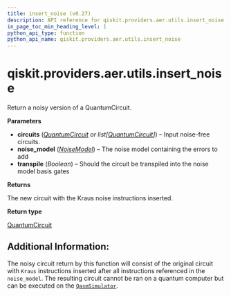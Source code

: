 ```yaml
---
title: insert_noise (v0.27)
description: API reference for qiskit.providers.aer.utils.insert_noise in qiskit v0.27
in_page_toc_min_heading_level: 1
python_api_type: function
python_api_name: qiskit.providers.aer.utils.insert_noise
---
```


<span id="qiskit-providers-aer-utils-insert-noise" />

# qiskit.providers.aer.utils.insert\_noise

<Function id="qiskit.providers.aer.utils.insert_noise" isDedicatedPage={true} github="https://github.com/qiskit/qiskit-aer/tree/stable/0.8/qiskit/providers/aer/utils/noise_model_inserter.py" signature="insert_noise(circuits, noise_model, transpile=False)">
  Return a noisy version of a QuantumCircuit.

  **Parameters**

  *   **circuits** ([*QuantumCircuit*](qiskit.circuit.QuantumCircuit "qiskit.circuit.QuantumCircuit") *or list\[*[*QuantumCircuit*](qiskit.circuit.QuantumCircuit "qiskit.circuit.QuantumCircuit")*]*) – Input noise-free circuits.
  *   **noise\_model** ([*NoiseModel*](qiskit.providers.aer.noise.NoiseModel "qiskit.providers.aer.noise.NoiseModel")) – The noise model containing the errors to add
  *   **transpile** (*Boolean*) – Should the circuit be transpiled into the noise model basis gates

  **Returns**

  The new circuit with the Kraus noise instructions inserted.

  **Return type**

  [QuantumCircuit](qiskit.circuit.QuantumCircuit "qiskit.circuit.QuantumCircuit")

  ## Additional Information:

  The noisy circuit return by this function will consist of the original circuit with `Kraus` instructions inserted after all instructions referenced in the `noise_model`. The resulting circuit cannot be ran on a quantum computer but can be executed on the [`QasmSimulator`](qiskit.providers.aer.QasmSimulator "qiskit.providers.aer.QasmSimulator").
</Function>

